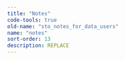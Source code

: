 ```yaml
---
title: "Notes"
code-tools: true
old-name: "sto_notes_for_data_users"
name: "notes"
sort-order: 13
description: REPLACE
---
```

